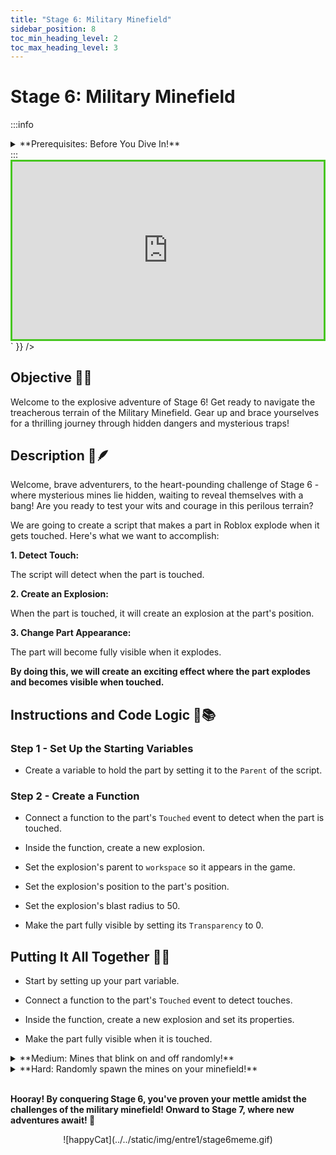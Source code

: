 ```yaml
---
title: "Stage 6: Military Minefield"
sidebar_position: 8
toc_min_heading_level: 2
toc_max_heading_level: 3
---
```



# Stage 6: Military Minefield

:::info
<details style={{border:'none'}}>
    <summary>**Prerequisites: Before You Dive In!**</summary>

    Ready for the next adventure? Before diving into Stage 6: Military Minefield, make sure you've conquered the following challenges:

    **1. Intro**

    Get acquainted with the world of coding and gaming!

    **2. Setup**

    Set the stage for your coding journey.

    **3. Stage 1: Ascending Walls**

    Master the art of climbing to new heights.

    **4. Stage 2: Sphere Stairs**

    Build staircases with spheres and step up your game.

    **5. Stage 3: Plank Walkway**

    Navigate tricky pathways with precision.

    **6. Stage 4: KillBrick Path**

    Dodge obstacles and pave your way to victory.

    **7. Stage 5: Fireball Footpath**

    Brave the heat and maneuver through fiery obstacles.

    **Once you've completed these challenges, you'll be primed and ready to tackle the thrilling world of Stage 6: Military Minefield! 💣💥**
</details>
:::

<br  />

<div dangerouslySetInnerHTML={{
  __html: `
    <div style="padding:56.25% 0 0 0;position:relative;border:3px solid #47c621;">
      <iframe src="https://player.vimeo.com/video/952507766?h=ba0b2bacdb" frameborder="0" allow="autoplay; fullscreen; picture-in-picture; clipboard-write" style="position:absolute;top:0;left:0;width:100%;height:100%;" title="Roblox Entrepreneur Part 1 - Stage 6 (Easy)"></iframe>
    </div>
    <script src="https://player.vimeo.com/api/player.js"></script>
  `
}} />

## Objective 🧐🗿

Welcome to the explosive adventure of Stage 6! Get ready to navigate the treacherous terrain of the Military Minefield. Gear up and brace yourselves for a thrilling journey through hidden dangers and mysterious traps!

## Description 📖🪶

Welcome, brave adventurers, to the heart-pounding challenge of Stage 6 - where mysterious mines lie hidden, waiting to reveal themselves with a bang! Are you ready to test your wits and courage in this perilous terrain?

We are going to create a script that makes a part in Roblox explode when it gets touched. Here's what we want to accomplish: 

**1. Detect Touch:**

The script will detect when the part is touched. 

**2. Create an Explosion:**

When the part is touched, it will create an explosion at the part's position. 

**3. Change Part Appearance:**

The part will become fully visible when it explodes. 

**By doing this, we will create an exciting effect where the part explodes and becomes visible when touched.** 

## Instructions and Code Logic 📝📚

### Step 1 - Set Up the Starting Variables

- Create a variable to hold the part by setting it to the `Parent` of the script. 

### Step 2 - Create a Function

- Connect a function to the part's `Touched` event to detect when the part is touched. 

- Inside the function, create a new explosion. 

- Set the explosion's parent to `workspace` so it appears in the game. 

- Set the explosion's position to the part's position. 

- Set the explosion's blast radius to 50. 

- Make the part fully visible by setting its `Transparency` to 0. 

## Putting It All Together 🔧🔩

- Start by setting up your part variable. 

- Connect a function to the part's `Touched` event to detect touches. 

- Inside the function, create a new explosion and set its properties. 

- Make the part fully visible when it is touched.

<details>
    <summary>**Medium: Mines that blink on and off randomly!**</summary>
    
    <div dangerouslySetInnerHTML={{
    __html: `
        <div style="padding:56.25% 0 0 0;position:relative;border:3px solid #47c621;">
        <iframe src="https://player.vimeo.com/video/952507777?h=359274efe2" frameborder="0" allow="autoplay; fullscreen; picture-in-picture; clipboard-write" style="position:absolute;top:0;left:0;width:100%;height:100%;" title="Roblox Entrepreneur Part 1 - Stage 6 (Medium)"></iframe>
        </div>
        <script src="https://player.vimeo.com/api/player.js"></script>
    `
    }} />

    <br  />
    

    **Description 📖🪶** 

    We are going to create a script that makes a part in Roblox explode when touched and reset its transparency periodically. Here's what we want to accomplish: 

    *1. Create an Explosion:*
    
    The part will create an explosion at its position when touched. 

    *2. Reset Transparency:*
    
    The part's transparency will be reset periodically. 

    *By doing this, the part will explode when touched and keep becoming visible again after a short time.* 

    <br  />

    **Instructions and Code Logic 📝📚**

    Step 1 - Set Up the Starting Variables 

    - Create a variable for the part by setting it to the `Parent` of the script. 

    Step 2 - Create a Function

    - Define a function named `Explode`. 

    - Inside the function, create a new explosion. 

    - Set the part's transparency to 0 (fully opaque). 

    - Set the parent of the explosion to `workspace`. 

    - Set the position of the explosion to the part's position. 

    - Set the blast radius of the explosion. 

    - Connect the `Explode` function to the part's `Touched` event to detect when it is touched. 

    Step 3 - Create an Infinite Loop

    - Create a loop that runs forever using `while true do`. 

    - Inside the loop, set the part's transparency to 0 (fully opaque). 

    - Wait for a random time between 1 and 4 seconds. 

    - Set the part's transparency to 1 (fully invisible). 

    - Wait for a random time between 1 and 4 seconds. 

    - The loop will automatically start running and resetting the part's transparency. 

    <br  />

    **Putting It All Together 🔧🔩**

    - Start by setting up your part variable. 

    - Define a function named `Explode` to handle creating the explosion. 

    - Connect the `Explode` function to the part's `Touched` event. 

    - Create an infinite loop to keep resetting the part's transparency. 

    - Use the `wait` function to pause the loop for a random time. 
</details>

<details>
    <summary>**Hard: Randomly spawn the mines on your minefield!**</summary>

    <div dangerouslySetInnerHTML={{
    __html: `
        <div style="padding:56.25% 0 0 0;position:relative;border:3px solid #47c621;">
        <iframe src="https://player.vimeo.com/video/952507770?h=f3f0cc36b5" frameborder="0" allow="autoplay; fullscreen; picture-in-picture; clipboard-write" style="position:absolute;top:0;left:0;width:100%;height:100%;" title="Roblox Entrepreneur Part 1 - Stage 6 (Hard)"></iframe>
        </div>
        <script src="https://player.vimeo.com/api/player.js"></script>
    `
    }} />

    <br  />
    
    **Description 📖🪶**

    We are going to create a script that spawns multiple instances of "ExplodingSand" within the bounds of a parent part in Roblox. Here's what we want to accomplish: 

    *1. Spawn ExplodingSand:*
    
    The script will create a specified number of ExplodingSand parts at random positions within the parent part. 

    *2. Set Positions Randomly:*
    
    The ExplodingSand parts will be placed randomly within the boundaries of the parent part. 

    *By doing this, we will create a dynamic environment with ExplodingSand parts spawning in random positions.* 

    <br  />

    **Instructions and Code Logic 📝📚**

    Step 1 - Set up the Starting Variables

    - Get the `ServerStorage` service from the game. 

    - Create a variable for the parent part by setting it to the `Parent` of the script. 

    - Create a variable for the ExplodingSand template stored in `ServerStorage`. 

    - Create a variable for the number of ExplodingSand parts to spawn (`sandAmount`). 

    Step 2 - Create a Function

    - Define a function named `spawnExplodingSand`. 

    - Inside the function, get the size and position of the parent part. 

    - Calculate the minimum and maximum X and Z boundaries for spawning within the parent part. 

    - Calculate the Y position for spawning on top of the parent part. 

    - Randomly determine the X and Z positions within the boundaries. 

    - Clone the ExplodingSand template. 

    - Set the parent of the cloned ExplodingSand to `Workspace`. 

    - Set the position of the cloned ExplodingSand to the calculated random position. 

    Step 3 - Create an Infinite Loop

    - Create a loop that runs for the specified number of times (`sandAmount`). 

    - Inside the loop, call the `spawnExplodingSand` function to create each ExplodingSand part. 

    <br  />

    **Putting It All Together 🔧🔩**

    - Start by getting the `ServerStorage` service and setting up the parent part and ExplodingSand template. 

    - Define the number of ExplodingSand parts to spawn. 

    - Create a function named `spawnExplodingSand` to handle the spawning logic. 

    - Inside the function, calculate the random positions and clone the ExplodingSand template. 

    - Use a loop to call the function and spawn the specified number of ExplodingSand parts. 
</details>

<br  />

**Hooray! By conquering Stage 6, you've proven your mettle amidst the challenges of the military minefield! Onward to Stage 7, where new adventures await! 🌟**

<div align='center'>
    ![happyCat](../../static/img/entre1/stage6meme.gif)
</div>

<div align='center'>
    <ReactAudioPlayer
        src={audioFile}
        controls
    />
</div>